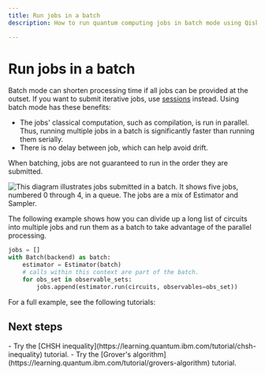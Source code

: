 ```yaml
---
title: Run jobs in a batch
description: How to run quantum computing jobs in batch mode using Qiskit Runtime.

---
```


# Run jobs in a batch

Batch mode can shorten processing time if all jobs can be provided at the outset. If you want to submit iterative jobs, use [sessions](sessions) instead.  Using batch mode has these benefits:

-  The jobs' classical computation, such as compilation, is run in parallel. Thus, running multiple jobs in a batch is significantly faster than running them serially. 
-  There is no delay between job, which can help avoid drift.

<Admonition type="note">
    When batching, jobs are not guaranteed to run in the order they are submitted.
</Admonition>

![This diagram illustrates jobs submitted in a batch.  It shows five jobs, numbered 0 through 4, in a queue. The jobs are a mix of Estimator and Sampler.](/images/run/batch.png 'Figure 1: Batch execution')

The following example shows how you can divide up a long list of circuits into multiple jobs and run them as a batch to take advantage of the parallel processing.

```python
jobs = []
with Batch(backend) as batch:
    estimator = Estimator(batch)
    # calls within this context are part of the batch.
    for obs_set in observable_sets:
        jobs.append(estimator.run(circuits, observables=obs_set))
```

For a full example, see the following tutorials:

## Next steps

<Admonition type="tip" title="Recommendations">
    - Try the [CHSH inequality](https://learning.quantum.ibm.com/tutorial/chsh-inequality) tutorial.
    - Try the [Grover's algorithm](https://learning.quantum.ibm.com/tutorial/grovers-algorithm) tutorial.
</Admonition>